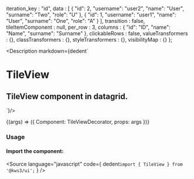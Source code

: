 
  iteration_key : "id",
  data : [
    {
      "id": 2,
      "username": "user2",
      "name": "User",
      "surname": "Two",
      "role": "U"
    },
    {
      "id": 1,
      "username": "user1",
      "name": "User",
      "surname": "One",
      "role": "A"
    }
  ],
  transition : false,
  tileItemComponent : null,
  per_row : 3,
  columns : {
    "id": "ID",
    "name": "Name",
    "surname": "Surname"
  },
  clickableRows : false,
  valueTransformers : {},
  classTransformers : {},
  styleTransformers : {},
  visibilityMap : {}
};

<Meta
  title="Datagrid/TileView"
  component={TileView}
  args={args}
  argTypes={{}}
/>

<Description markdown={dedent`
# TileView
## TileView component in datagrid.
`}/>

<Canvas>
  <Story
  name="TileView"
  args={args}
  >
  {(args) => ({
    Component: TileViewDecorator,
    props: args
  })}
  </Story>
</Canvas>

<ArgsTable story="TileView" />


### Usage
#### Import the component:
<Source
  language="javascript"
  code={
    dedent`import { TileView } from '@kws3/ui';`
  }
/>